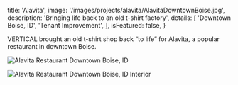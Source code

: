 
  title: 'Alavita',
  image: '/images/projects/alavita/AlavitaDowntownBoise.jpg',
  description: 'Bringing life back to an old t-shirt factory',
  details: [
    'Downtown Boise, ID',
    'Tenant Improvement',
  ],
  isFeatured: false,
}


VERTICAL brought an old t-shirt shop back “to life” for Alavita, a popular restaurant in downtown Boise.

![Alavita Restaurant Downtown Boise, ID](/images/projects/alavita/AlavitaDowntownBoise.jpg)

![Alavita Restaurant Downtown Boise, ID Interior](/images/projects/alavita/AlavitaInteriorDowntownBoise.jpg)

